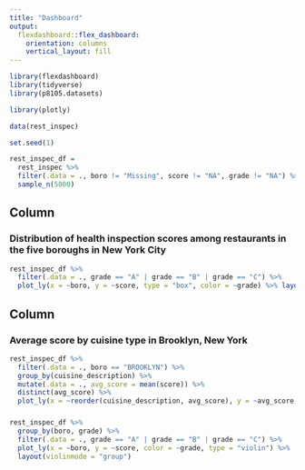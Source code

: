 ```yaml
---
title: "Dashboard"
output: 
  flexdashboard::flex_dashboard:
    orientation: columns
    vertical_layout: fill
---
```


```r
library(flexdashboard)
library(tidyverse)
library(p8105.datasets)

library(plotly)
```

```r
data(rest_inspec)

set.seed(1)

rest_inspec_df = 
  rest_inspec %>%
  filter(.data = ., boro != "Missing", score != "NA", grade != "NA") %>%
  sample_n(5000)
```

Column {data-width=650}
-----------------------------------------------------------------------

### Distribution of health inspection scores among restaurants in the five boroughs in New York City

```r
rest_inspec_df %>%
  filter(.data = ., grade == "A" | grade == "B" | grade == "C") %>%
  plot_ly(x = ~boro, y = ~score, type = "box", color = ~grade) %>% layout(boxmode = "group")
```

Column {data-width=350}
-----------------------------------------------------------------------

### Average score by cuisine type in Brooklyn, New York

```r
rest_inspec_df %>%
  filter(.data = ., boro == "BROOKLYN") %>%
  group_by(cuisine_description) %>%
  mutate(.data = ., avg_score = mean(score)) %>%
  distinct(avg_score) %>%
  plot_ly(x = ~reorder(cuisine_description, avg_score), y = ~avg_score, type = "bar")
```

### 
```r
rest_inspec_df %>%
  group_by(boro, grade) %>%
  filter(.data = ., grade == "A" | grade == "B" | grade == "C") %>%
  plot_ly(x = ~boro, y = ~score, color = ~grade, type = "violin") %>%
  layout(violinmode = "group")
```

